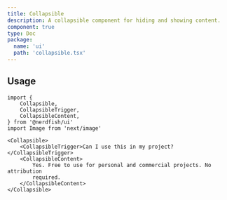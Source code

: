 ```yaml
---
title: Collapsible
description: A collapsible component for hiding and showing content.
component: true
type: Doc
package:
  name: 'ui'
  path: 'collapsible.tsx'
---
```


<ComponentExample src="/src/examples/collapsible/demo.tsx">
	<CollapsibleDemo />
</ComponentExample>

## Usage

```tsx
import {
	Collapsible,
	CollapsibleTrigger,
	CollapsibleContent,
} from '@nerdfish/ui'
import Image from 'next/image'
```

```tsx
<Collapsible>
	<CollapsibleTrigger>Can I use this in my project?</CollapsibleTrigger>
	<CollapsibleContent>
		Yes. Free to use for personal and commercial projects. No attribution
		required.
	</CollapsibleContent>
</Collapsible>
```
